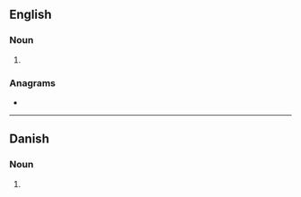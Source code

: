 ==English==

===Noun===
{{head|en|noun plural form}}

# {{plural of|syle|lang=en}}

===Anagrams===
* {{anagrams|en|a=elssy|Slyes|lyses|sleys}}

----

==Danish==

===Noun===
{{head|da|noun form|g=c}}

# {{inflection of|da|syl||indef|gen|p}}